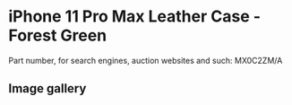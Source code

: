 
# iPhone 11 Pro Max Leather Case - Forest Green

Part number, for search engines, auction websites and such: MX0C2ZM/A

## Image gallery

<div style={{ width: '100%', maxWidth: '768px' }}>
<GalleryComponent
    images={[
      {
        original: "/everysource/MX0C2.webp",
        thumbnail: "/everypreview/MX0C2.webp",
      },
      {
        original: "/everysource/MX0C2_AV1.webp",
        thumbnail: "/everypreview/MX0C2_AV1.webp",
      },
      {
        original: "/everysource/MX0C2_AV2.webp",
        thumbnail: "/everypreview/MX0C2_AV2.webp",
      },
      {
        original: "/everysource/MX0C2_AV3.webp",
        thumbnail: "/everypreview/MX0C2_AV3.webp",
      },
      {
        original: "/everysource/MX0C2_AV4.webp",
        thumbnail: "/everypreview/MX0C2_AV4.webp",
      },
      {
        original: "/everysource/MX0C2_AV5.webp",
        thumbnail: "/everypreview/MX0C2_AV5.webp",
      }
    ]}
  />
</div>